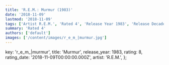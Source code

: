 ```yaml
---
title: 'R.E.M.: Murmur (1983)'
date: '2018-11-09'
lastmod: '2018-11-09'
tags: ['Artist R.E.M.', 'Rated 4', 'Release Year 1983', 'Release Decade 1980']
summary: 'Rated 4'
authors: ['default']
images: ['/content/images/r_e_m_|murmur.jpg']
---
```


  key: 'r_e_m_|murmur',
  title: 'Murmur',
  release_year: 1983,
  rating: 8,
  rating_date: '2018-11-09T00:00:00.000Z',
  artist: 'R.E.M.',
};

<MusicRating data={data} />
